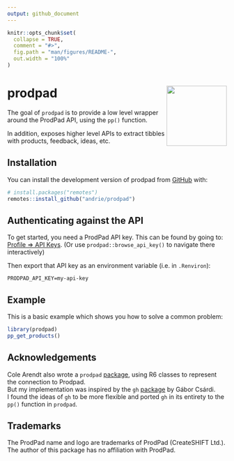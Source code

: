```yaml
---
output: github_document
---
```


<!-- README.md is generated from README.Rmd. Please edit that file -->

```r
knitr::opts_chunk$set(
  collapse = TRUE,
  comment = "#>",
  fig.path = "man/figures/README-",
  out.width = "100%"
)
```

# prodpad <img src="man/figures/logo.png" align="right" height="138" />

<!-- badges: start -->
<!-- badges: end -->

The goal of `prodpad` is to provide a low level wrapper around the ProdPad API, using the `pp()` function.

In addition, exposes higher level APIs to extract tibbles with products, feedback, ideas, etc.

## Installation

You can install the development version of prodpad from [GitHub](https://github.com/) with:

``` r
# install.packages("remotes")
remotes::install_github("andrie/prodpad")
```

## Authenticating against the API

To get started, you need a ProdPad API key. This can be found by going to:
[Profile => API Keys](https://app.prodpad.com/me/apikeys). (Or use
`prodpad::browse_api_key()` to navigate there interactively)

Then export that API key as an environment variable (i.e. in `.Renviron`):

```
PRODPAD_API_KEY=my-api-key
```



## Example

This is a basic example which shows you how to solve a common problem:

``` r
library(prodpad)
pp_get_products()
```

## Acknowledgements

Cole Arendt also wrote a `prodpad` [package](https://github.com/colearendt/prodpad), using R6 classes to represent the connection to Prodpad.  
But my implementation was inspired by the `gh` [package](https://github.com/r-lib/gh) by Gábor Csárdi.  
I found the ideas of `gh` to be more flexible and ported `gh` in its entirety to the `pp()` function in `prodpad`.

## Trademarks

The ProdPad name and logo are trademarks of ProdPad (CreateSHIFT Ltd.).  The author of this package has no affiliation with ProdPad.

